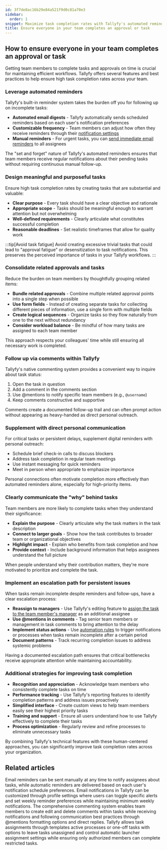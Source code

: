 ```yaml
---
id: 3f7de8ac16b29e84a521f9d0c81a70e3
sidebar:
  order: 1
snippet: Maximize task completion rates with Tallyfy's automated reminders, strategic task design, effective communication techniques, and escalation paths to ensure timely completion of approvals and assignments.
title: Ensure everyone in your team completes an approval or task
---
```


## How to ensure everyone in your team completes an approval or task

Getting team members to complete tasks and approvals on time is crucial for maintaining efficient workflows. Tallyfy offers several features and best practices to help ensure high task completion rates across your team.

### Leverage automated reminders

Tallyfy's built-in reminder system takes the burden off you for following up on incomplete tasks:

- **Automated email digests** - Tallyfy automatically sends scheduled reminders based on each user's notification preferences
- **Customizable frequency** - Team members can adjust how often they receive reminders through their [notification settings](/products/pro/settings/personal-settings/how-can-i-manage-email-notifications-in-tallyfy/)
- **Manual reminders** - For urgent tasks, you can [send immediate email reminders](/products/pro/tracking-and-tasks/tasks/how-can-i-send-email-reminders-in-tallyfy/) to all assignees

The "set and forget" nature of Tallyfy's automated reminders ensures that team members receive regular notifications about their pending tasks without requiring continuous manual follow-up.

### Design meaningful and purposeful tasks

Ensure high task completion rates by creating tasks that are substantial and valuable:

- **Clear purpose** - Every task should have a clear objective and rationale
- **Appropriate scope** - Tasks should be meaningful enough to warrant attention but not overwhelming
- **Well-defined requirements** - Clearly articulate what constitutes successful completion
- **Reasonable deadlines** - Set realistic timeframes that allow for quality work

:::tip[Avoid task fatigue]
Avoid creating excessive trivial tasks that could lead to "approval fatigue" or desensitization to task notifications. This preserves the perceived importance of tasks in your Tallyfy workflows.
:::

### Consolidate related approvals and tasks

Reduce the burden on team members by thoughtfully grouping related items:

- **Bundle related approvals** - Combine multiple related approval points into a single step when possible
- **Use form fields** - Instead of creating separate tasks for collecting different pieces of information, use a single form with multiple fields
- **Create logical sequences** - Organize tasks so they flow naturally from one to the next without redundancy
- **Consider workload balance** - Be mindful of how many tasks are assigned to each team member

This approach respects your colleagues' time while still ensuring all necessary work is completed.

### Follow up via comments within Tallyfy

Tallyfy's native commenting system provides a convenient way to inquire about task status:

1. Open the task in question
2. Add a comment in the comments section
3. Use @mentions to notify specific team members (e.g., `@username`)
4. Keep comments constructive and supportive

Comments create a documented follow-up trail and can often prompt action without appearing as heavy-handed as direct personal outreach.

### Supplement with direct personal communication

For critical tasks or persistent delays, supplement digital reminders with personal outreach:

- Schedule brief check-in calls to discuss blockers
- Address task completion in regular team meetings
- Use instant messaging for quick reminders
- Meet in person when appropriate to emphasize importance

Personal connections often motivate completion more effectively than automated reminders alone, especially for high-priority items.

### Clearly communicate the "why" behind tasks

Team members are more likely to complete tasks when they understand their significance:

- **Explain the purpose** - Clearly articulate why the task matters in the task description
- **Connect to larger goals** - Show how the task contributes to broader team or organizational objectives
- **Highlight impact** - Explain who benefits from task completion and how
- **Provide context** - Include background information that helps assignees understand the full picture

When people understand why their contribution matters, they're more motivated to prioritize and complete the task.

### Implement an escalation path for persistent issues

When tasks remain incomplete despite reminders and follow-ups, have a clear escalation process:

- **Reassign to managers** - Use Tallyfy's editing feature to [assign the task to the team member's manager](/products/pro/tracking-and-tasks/tasks/edit-task/how-can-i-assign-members-to-tasks-in-tallyfy/) as an additional assignee
- **Use @mentions in comments** - Tag senior team members or management in task comments to bring attention to the delay
- **Implement status actions** - Use [automation rules](/products/pro/documenting/templates/automations/actions/status-actions/) to trigger notifications or processes when tasks remain incomplete after a certain period
- **Document patterns** - Track recurring completion issues to address systemic problems

Having a documented escalation path ensures that critical bottlenecks receive appropriate attention while maintaining accountability.

### Additional strategies for improving task completion

- **Recognition and appreciation** - Acknowledge team members who consistently complete tasks on time
- **Performance tracking** - Use Tallyfy's reporting features to identify completion patterns and address issues proactively
- **Simplified interface** - Create custom views to help team members easily see their highest priority tasks
- **Training and support** - Ensure all users understand how to use Tallyfy effectively to complete their tasks
- **Process optimization** - Regularly review and refine processes to eliminate unnecessary tasks

By combining Tallyfy's technical features with these human-centered approaches, you can significantly improve task completion rates across your organization.


## Related articles
<CardGrid>
<LinkTitleCard header="<b>Tasks > Send email reminders</b>" href="/products/pro/tracking-and-tasks/tasks/how-can-i-send-email-reminders-in-tallyfy/" > Email reminders can be sent manually at any time to notify assignees about tasks, while automatic reminders are delivered based on each user's notification schedule preferences. </LinkTitleCard>
<LinkTitleCard header="<b>Personal Settings > Manage Email Notifications</b>" href="/products/pro/settings/personal-settings/how-can-i-manage-email-notifications-in-tallyfy/" > Email notifications in Tallyfy can be customized through profile settings where users can toggle specific alerts and set weekly reminder preferences while maintaining minimum weekly notifications. </LinkTitleCard>
<LinkTitleCard header="<b>Tasks > Manage comments</b>" href="/products/pro/tracking-and-tasks/tasks/how-can-i-manage-comments-in-tallyfy/" > The comprehensive commenting system enables team members to create edit and delete comments within tasks while receiving notifications and following communication best practices through @mentions formatting options and direct replies. </LinkTitleCard>
<LinkTitleCard header="<b>Edit Task > Assign members or guests after launching</b>" href="/products/pro/tracking-and-tasks/tasks/edit-task/how-can-i-assign-members-to-tasks-in-tallyfy/" > Tallyfy allows task assignments through templates active processes or one-off tasks with options to leave tasks unassigned and control automatic launcher assignment settings while ensuring only authorized members can complete restricted tasks. </LinkTitleCard>
</CardGrid> 